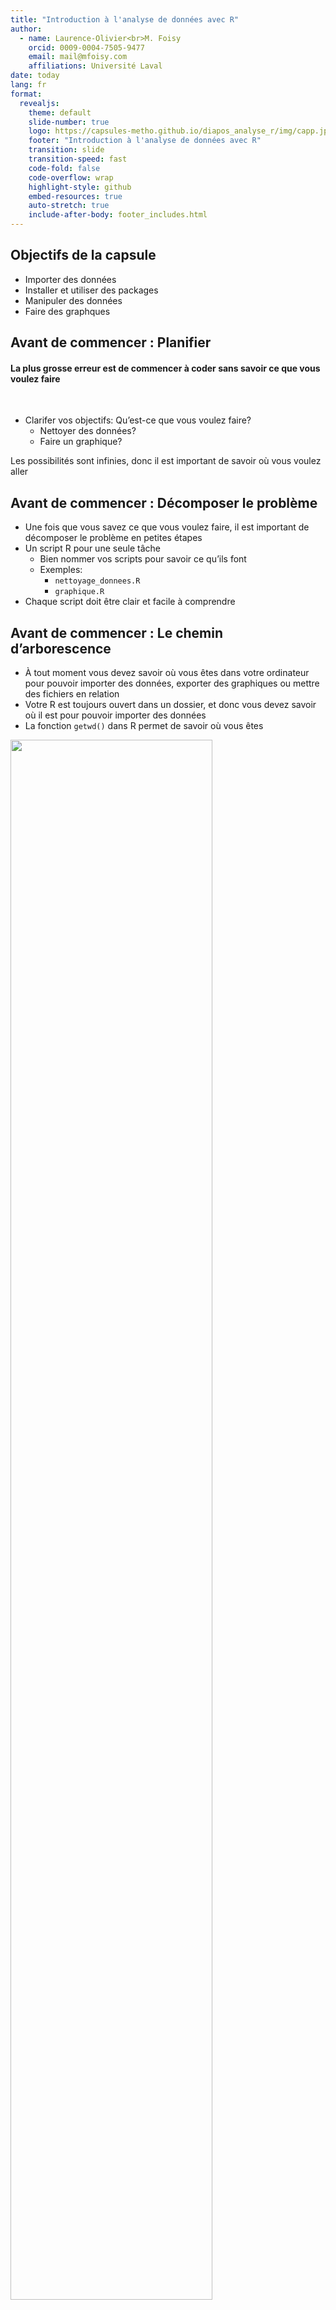 ```yaml
---
title: "Introduction à l'analyse de données avec R"
author:
  - name: Laurence-Olivier<br>M. Foisy
    orcid: 0009-0004-7505-9477
    email: mail@mfoisy.com
    affiliations: Université Laval
date: today
lang: fr
format:
  revealjs:
    theme: default
    slide-number: true
    logo: https://capsules-metho.github.io/diapos_analyse_r/img/capp.jpg
    footer: "Introduction à l'analyse de données avec R"
    transition: slide
    transition-speed: fast
    code-fold: false
    code-overflow: wrap
    highlight-style: github
    embed-resources: true
    auto-stretch: true
    include-after-body: footer_includes.html
---
```


## Objectifs de la capsule

- Importer des données
- Installer et utiliser des packages
- Manipuler des données
- Faire des graphques

## Avant de commencer : Planifier{.smaller} 

#### La plus grosse erreur est de commencer à coder sans savoir ce que vous voulez faire

<br>

- Clarifer vos objectifs: Qu'est-ce que vous voulez faire?
  - Nettoyer des données?
  - Faire un graphique?

Les possibilités sont infinies, donc il est important de savoir où vous voulez aller

## Avant de commencer : Décomposer le problème{.smaller}

- Une fois que vous savez ce que vous voulez faire, il est important de décomposer le problème en petites étapes
- Un script R pour une seule tâche
  - Bien nommer vos scripts pour savoir ce qu'ils font
  - Exemples: 
    - `nettoyage_donnees.R`
    - `graphique.R`
- Chaque script doit être clair et facile à comprendre

## Avant de commencer : Le chemin d'arborescence{.smaller}

- À tout moment vous devez savoir où vous êtes dans votre ordinateur pour pouvoir importer des données, exporter des graphiques ou mettre des fichiers en relation
- Votre R est toujours ouvert dans un dossier, et donc vous devez savoir où il est pour pouvoir importer des données
- La fonction `getwd()` dans R permet de savoir où vous êtes

![](https://capsules-metho.github.io/diapos_intro_r/img/chemin_arbo.png){.absolute top=400 left=75 width="80%"}


<br>
<br>
<br>
<br>
<br>
<br>

**~/Dropbox/Conferences/FSS_2024/atelier_fss_2023_03_15/data/cleanCES2011_1.rds**

## Importer des données{.smaller}

- Les données sont souvent dans des fichiers Excel, CSV, ou autres
  - On utilise des fonctions comme `read.csv()` pour lire les fichiers 

<br>

```r
df <- read.csv("chemin/vers/data.csv")
```
<br>

- Dans cette ligne de code il y a plusieurs éléments importants:
  - Le nom de l'objet : `df` dans ce cas-ci, c'est un dataframe
  - L'opérateur d'assignation : `<-` 
  - La fonction qui permet de lire le fichier : `read.csv()`
  - Le chemin vers le fichier : `"chemin/vers/data.csv"`

## Chemins d'arborescence{.smaller}

#### Important de comprendre comment spécifier le chemin vers un fichier

Voici les deux façons de spécifier le chemin :

- Absolu: `/Users/username/Documents/projet/data/data.csv`
  - Utile seulement sur votre ordinateur, un autre utilisateur ne pourra pas utiliser le même chemin

- Relatif: `data/data.csv`
  - Utile pour partager le code avec d'autres utilisateurs
  
<br>

#### Différence entre mac et windows

- Mac: `/`
- Windows: `\` (il faut s'assurer de changer les `\` pour des `/`)


## Importer des données{.smaller}

Autres fonctions pour importer des données dépendamment du format:

- `df <- readxl::read_excel("chemin/vers/data.xlsx")`
- `df <- readRDS("chemin/vers/data.rds")`

![](https://capsules-metho.github.io/diapos_analyse_r/img/df_in_env.png){.absolute top=300 left=150 width="70%"}

# Codons!

## Installons quelques packages utiles pour l'analyse de données

```r
# Installer les packages nécessaires
install.packages("dplyr") # Manipulation de données
install.packages("ggplot2") # Graphiques
install.packages("ces") # Données de l'étude électorale canadienne
```

## Nous allons utiliser les données de l'étude électorale canadienne de 1965 {.smaller}

```r
# Charger les packages nécessaires
library(dplyr) # Manipulation de données
library(ggplot2) # Graphiques
library(ces)

# Importer les données swiss (jeu de données intégré)
df <- get_ces("2021")

# Explorer les données
View(df)
summary(df)
names(df)
head(df)
ncol(df)
nrow(df)

```

## Analyse rapide d'une variable

```r
# Voir les metadonnées de la variable 'cps21_votechoice'
attributes(df$cps21_votechoice)

# Voir le nombre de valeurs pour chaque élément d'une variable
table(df$cps21_votechoice)

# Histogramme de la variable 'cps21_votechoice'
hist(df$cps21_votechoice)

```

- `$` permet d'accéder à une variable dans un dataframe.
- On accède à la variable `cps21_votechoice` dans le dataframe `df` avec `df$cps21_votechoice`

## Filter et sélectionner des variables

```r
# Sélectionner des colonnes 
# (par exemple, cps21_votechoice, Education et Agriculture)

df_selected <- df %>%
  select(cps21_votechoice, cps21_education, cps21_yob)

# Filtrer les lignes pour inclure uniquement les gens 
# avec une année de naissance supérieure à la moyenne

mean_yob <- mean(df_selected$cps21_yob, na.rm = TRUE)

df_filtered <- df_selected %>%
  filter(cps21_yob > mean_yob)
```

## Modifier des variables

```r
# Créer une nouvelle variable binaire "high_education" 
attributes(df$cps21_education)

df_mutated <- df_filtered %>%
  mutate(high_education = ifelse(cps21_education >= 9, 1, 0))

# Regrouper par "high_education" et calculer la moyenne de l'age

df_summarized <- df_mutated %>%
  group_by(high_education) %>%
  summarize(moyenne_age = mean(cps21_yob, na.rm = TRUE))

# Afficher le résultat final
print(df_summarized)
```

## Préparation des données pour la visualisation{.smaller}

```r
# Nettoyage minimal pour le graphique
df_graph <- df %>%
  select(cps21_votechoice, cps21_education, cps21_yob) %>%
  mutate(
    age = 2021 - as.numeric(cps21_yob),
    age_group = ifelse(is.na(age), NA_character_,
                  ifelse(age < 30, "18–29",
                    ifelse(age < 45, "30–44",
                      ifelse(age < 65, "45–64", "65+")))),
    educ_cat = case_when(
      cps21_education %in% 1:6  ~ "Secondaire ou moins",
      cps21_education %in% 7:8  ~ "Collège/CEGEP",
      cps21_education %in% 9:11 ~ "Université+",
      TRUE ~ NA_character_
    ),
    votechoice = case_when(
      cps21_votechoice == 1 ~ "Libéral",
      cps21_votechoice == 2 ~ "Conservateur",
      cps21_votechoice == 3 ~ "NPD",
      cps21_votechoice == 4 ~ "Bloc Québécois",
      cps21_votechoice == 5 ~ "Vert",
      cps21_votechoice == 6 ~ "Autre",
      TRUE ~ "Indécis"
    )
  ) %>%
  mutate(
    age_group = factor(age_group, levels = c("18–29","30–44","45–64","65+")),
    educ_cat  = factor(educ_cat,  levels = c("Secondaire ou moins","Collège/CEGEP","Université+")),
    votechoice= factor(votechoice,levels = c("Libéral","Conservateur","NPD","Bloc Québécois","Vert","Autre","Indécis"))
  )
```

## Visualisation avec ggplot2{auto-animate=true}

### Initialiser un graphique

```.r
ggplot(df_graph, aes(x = votechoice, fill = age_group))
```

* `ggplot(df_graph, ...)` : on part du **dataframe nettoyé**.
* `aes()` : on déclare les **mappages esthétiques**.

  * `x = votechoice` → catégories sur l’axe des x.
  * `fill = age_group` → couleurs par **groupe d’âge**.

## Visualisation avec ggplot2{auto-animate=true}

### Ajouter un geom\_() en barres

```.r
ggplot(df_graph, aes(x = votechoice, fill = age_group)) +
  geom_bar(position = "dodge")
```

* `geom_bar()` crée des **barres** en comptant les cas par catégorie.
* `position = "dodge"` place les barres **côte à côte** (comparaison directe des effectifs par âge).

## Visualisation avec ggplot2{auto-animate=true}

### Ajouter des facettes (troisième variable)

```.r
ggplot(df_graph, aes(x = votechoice, fill = age_group)) +
  geom_bar(position = "dodge") +
  facet_wrap(~ educ_cat)
```

* `facet_wrap(~ educ_cat)` crée un **panneau par niveau de scolarité**.

## Visualisation avec ggplot2{auto-animate=true}

### Ajouter des titres et des labels

```.r
ggplot(df_graph, aes(x = votechoice, fill = age_group)) +
  geom_bar(position = "dodge") +
  facet_wrap(~ educ_cat) +
  labs(
    title = "Âge et scolarité selon l'intention de vote",
    x = "Intention de vote",
    y = "Nombre de répondants",
    fill = "Âge"
  )
```

* `labs()` permet de **documenter** le graphique.

  * `title` : message clair pour le public.
  * `x`, `y` : axes explicites.
  * `fill` : légende compréhensible (groupes d’âge).

## Visualisation avec ggplot2{auto-animate=true}

### Ajouter un thème

```.r
ggplot(df_graph, aes(x = votechoice, fill = age_group)) +
  geom_bar(position = "dodge") +
  facet_wrap(~ educ_cat) +
  labs(
    title = "Âge et scolarité selon l'intention de vote",
    x = "Intention de vote",
    y = "Nombre de répondants",
    fill = "Âge"
  ) +
  theme_minimal()
```

* `theme_minimal()` : esthétique **sobre** et **légère**

## Visualisation avec ggplot2{auto-animate=true}

### Sauvegarder le graphique

```.r
ggplot(df_graph, aes(x = votechoice, fill = age_group)) +
  geom_bar(position = "dodge") +
  facet_wrap(~ educ_cat) +
  labs(
    title = "Âge et scolarité selon l'intention de vote",
    x = "Intention de vote",
    y = "Nombre de répondants",
    fill = "Âge"
  ) +
  theme_minimal()

ggsave("vote_age_education_dodge.png", width = 10, height = 6)
```

* `ggsave()` exporte en image (PNG par défaut).
* Spécifier `width` et `height`


# Bon codage!
